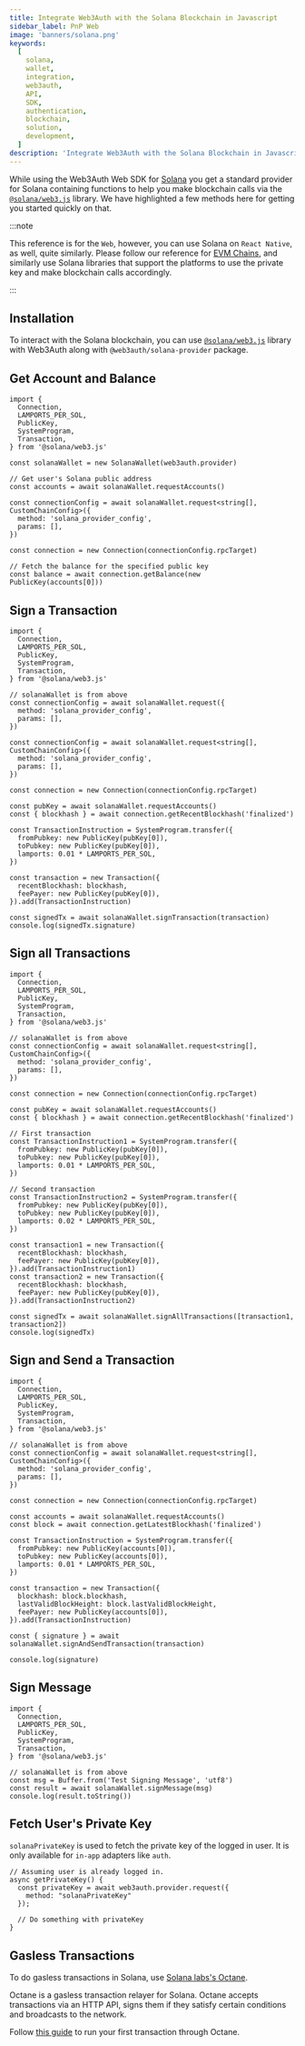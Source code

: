 ```yaml
---
title: Integrate Web3Auth with the Solana Blockchain in Javascript
sidebar_label: PnP Web
image: 'banners/solana.png'
keywords:
  [
    solana,
    wallet,
    integration,
    web3auth,
    API,
    SDK,
    authentication,
    blockchain,
    solution,
    development,
  ]
description: 'Integrate Web3Auth with the Solana Blockchain in Javascript | Documentation - Web3Auth'
---
```



While using the Web3Auth Web SDK for [Solana](https://solana.com/) you get a standard provider for Solana containing functions to help you make blockchain calls via the [`@solana/web3.js`](https://solana-labs.github.io/solana-web3.js/) library. We have highlighted a few methods here for getting you started quickly on that.

:::note

This reference is for the `Web`, however, you can use Solana on `React Native`, as well, quite similarly. Please follow our reference for [EVM Chains](/connect-blockchain/evm/), and similarly use Solana libraries that support the platforms to use the private key and make blockchain calls accordingly.

:::

## Installation

To interact with the Solana blockchain, you can use [`@solana/web3.js`](https://solana-labs.github.io/solana-web3.js/) library with Web3Auth along with `@web3auth/solana-provider` package.

<SolanaProviderSetup />

## Get Account and Balance

```tsx
import {
  Connection,
  LAMPORTS_PER_SOL,
  PublicKey,
  SystemProgram,
  Transaction,
} from '@solana/web3.js'

const solanaWallet = new SolanaWallet(web3auth.provider)

// Get user's Solana public address
const accounts = await solanaWallet.requestAccounts()

const connectionConfig = await solanaWallet.request<string[], CustomChainConfig>({
  method: 'solana_provider_config',
  params: [],
})

const connection = new Connection(connectionConfig.rpcTarget)

// Fetch the balance for the specified public key
const balance = await connection.getBalance(new PublicKey(accounts[0]))
```

## Sign a Transaction

```tsx
import {
  Connection,
  LAMPORTS_PER_SOL,
  PublicKey,
  SystemProgram,
  Transaction,
} from '@solana/web3.js'

// solanaWallet is from above
const connectionConfig = await solanaWallet.request({
  method: 'solana_provider_config',
  params: [],
})

const connectionConfig = await solanaWallet.request<string[], CustomChainConfig>({
  method: 'solana_provider_config',
  params: [],
})

const connection = new Connection(connectionConfig.rpcTarget)

const pubKey = await solanaWallet.requestAccounts()
const { blockhash } = await connection.getRecentBlockhash('finalized')

const TransactionInstruction = SystemProgram.transfer({
  fromPubkey: new PublicKey(pubKey[0]),
  toPubkey: new PublicKey(pubKey[0]),
  lamports: 0.01 * LAMPORTS_PER_SOL,
})

const transaction = new Transaction({
  recentBlockhash: blockhash,
  feePayer: new PublicKey(pubKey[0]),
}).add(TransactionInstruction)

const signedTx = await solanaWallet.signTransaction(transaction)
console.log(signedTx.signature)
```

## Sign all Transactions

```tsx
import {
  Connection,
  LAMPORTS_PER_SOL,
  PublicKey,
  SystemProgram,
  Transaction,
} from '@solana/web3.js'

// solanaWallet is from above
const connectionConfig = await solanaWallet.request<string[], CustomChainConfig>({
  method: 'solana_provider_config',
  params: [],
})

const connection = new Connection(connectionConfig.rpcTarget)

const pubKey = await solanaWallet.requestAccounts()
const { blockhash } = await connection.getRecentBlockhash('finalized')

// First transaction
const TransactionInstruction1 = SystemProgram.transfer({
  fromPubkey: new PublicKey(pubKey[0]),
  toPubkey: new PublicKey(pubKey[0]),
  lamports: 0.01 * LAMPORTS_PER_SOL,
})

// Second transaction
const TransactionInstruction2 = SystemProgram.transfer({
  fromPubkey: new PublicKey(pubKey[0]),
  toPubkey: new PublicKey(pubKey[0]),
  lamports: 0.02 * LAMPORTS_PER_SOL,
})

const transaction1 = new Transaction({
  recentBlockhash: blockhash,
  feePayer: new PublicKey(pubKey[0]),
}).add(TransactionInstruction1)
const transaction2 = new Transaction({
  recentBlockhash: blockhash,
  feePayer: new PublicKey(pubKey[0]),
}).add(TransactionInstruction2)

const signedTx = await solanaWallet.signAllTransactions([transaction1, transaction2])
console.log(signedTx)
```

## Sign and Send a Transaction

```tsx
import {
  Connection,
  LAMPORTS_PER_SOL,
  PublicKey,
  SystemProgram,
  Transaction,
} from '@solana/web3.js'

// solanaWallet is from above
const connectionConfig = await solanaWallet.request<string[], CustomChainConfig>({
  method: 'solana_provider_config',
  params: [],
})

const connection = new Connection(connectionConfig.rpcTarget)

const accounts = await solanaWallet.requestAccounts()
const block = await connection.getLatestBlockhash('finalized')

const TransactionInstruction = SystemProgram.transfer({
  fromPubkey: new PublicKey(accounts[0]),
  toPubkey: new PublicKey(accounts[0]),
  lamports: 0.01 * LAMPORTS_PER_SOL,
})

const transaction = new Transaction({
  blockhash: block.blockhash,
  lastValidBlockHeight: block.lastValidBlockHeight,
  feePayer: new PublicKey(accounts[0]),
}).add(TransactionInstruction)

const { signature } = await solanaWallet.signAndSendTransaction(transaction)

console.log(signature)
```

## Sign Message

```tsx
import {
  Connection,
  LAMPORTS_PER_SOL,
  PublicKey,
  SystemProgram,
  Transaction,
} from '@solana/web3.js'

// solanaWallet is from above
const msg = Buffer.from('Test Signing Message', 'utf8')
const result = await solanaWallet.signMessage(msg)
console.log(result.toString())
```

## Fetch User's Private Key

`solanaPrivateKey` is used to fetch the private key of the logged in user. It is only available for `in-app` adapters like `auth`.

```tsx
// Assuming user is already logged in.
async getPrivateKey() {
  const privateKey = await web3auth.provider.request({
    method: "solanaPrivateKey"
  });

  // Do something with privateKey
}
```

## Gasless Transactions

To do gasless transactions in Solana, use [Solana labs's Octane](https://github.com/solana-labs/octane).

Octane is a gasless transaction relayer for Solana. Octane accepts transactions via an HTTP API, signs them if they satisfy certain conditions and broadcasts to the network.

Follow [this guide](https://github.com/solana-labs/octane/blob/master/docs/example-integration.md) to run your first transaction through Octane.
